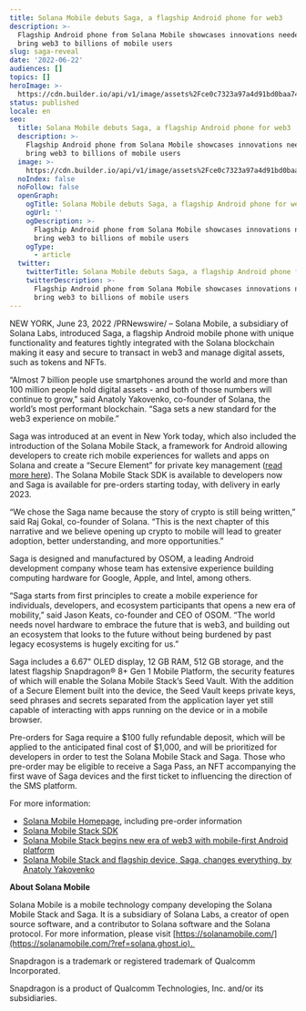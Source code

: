 ```yaml
---
title: Solana Mobile debuts Saga, a flagship Android phone for web3
description: >-
  Flagship Android phone from Solana Mobile showcases innovations needed to
  bring web3 to billions of mobile users
slug: saga-reveal
date: '2022-06-22'
audiences: []
topics: []
heroImage: >-
  https://cdn.builder.io/api/v1/image/assets%2Fce0c7323a97a4d91bd0baa7490ec9139%2Fdbefcc5c6c7043e293b2d10e8a9c8941
status: published
locale: en
seo:
  title: Solana Mobile debuts Saga, a flagship Android phone for web3
  description: >-
    Flagship Android phone from Solana Mobile showcases innovations needed to
    bring web3 to billions of mobile users
  image: >-
    https://cdn.builder.io/api/v1/image/assets%2Fce0c7323a97a4d91bd0baa7490ec9139%2Fdbefcc5c6c7043e293b2d10e8a9c8941
  noIndex: false
  noFollow: false
  openGraph:
    ogTitle: Solana Mobile debuts Saga, a flagship Android phone for web3
    ogUrl: ''
    ogDescription: >-
      Flagship Android phone from Solana Mobile showcases innovations needed to
      bring web3 to billions of mobile users
    ogType:
      - article
  twitter:
    twitterTitle: Solana Mobile debuts Saga, a flagship Android phone for web3
    twitterDescription: >-
      Flagship Android phone from Solana Mobile showcases innovations needed to
      bring web3 to billions of mobile users
---
```


NEW YORK, June 23, 2022 /PRNewswire/ – Solana Mobile, a subsidiary of Solana Labs, introduced Saga, a flagship Android mobile phone with unique functionality and features tightly integrated with the Solana blockchain making it easy and secure to transact in web3 and manage digital assets, such as tokens and NFTs.

“Almost 7 billion people use smartphones around the world and more than 100 million people hold digital assets - and both of those numbers will continue to grow,” said Anatoly Yakovenko, co-founder of Solana, the world’s most performant blockchain. “Saga sets a new standard for the web3 experience on mobile.”

Saga was introduced at an event in New York today, which also included the introduction of the Solana Mobile Stack, a framework for Android allowing developers to create rich mobile experiences for wallets and apps on Solana and create a “Secure Element” for private key management ([read more here](https://solana.com/news/solana-mobile-stack-reveal?ref=solana.ghost.io)). The Solana Mobile Stack SDK is available to developers now and Saga is available for pre-orders starting today, with delivery in early 2023.

“We chose the Saga name because the story of crypto is still being written,” said Raj Gokal, co-founder of Solana. “This is the next chapter of this narrative and we believe opening up crypto to mobile will lead to greater adoption, better understanding, and more opportunities.”

Saga is designed and manufactured by OSOM, a leading Android development company whose team has extensive experience building computing hardware for Google, Apple, and Intel, among others.

“Saga starts from first principles to create a mobile experience for individuals, developers, and ecosystem participants that opens a new era of mobility,” said Jason Keats, co-founder and CEO of OSOM. “The world needs novel hardware to embrace the future that is web3, and building out an ecosystem that looks to the future without being burdened by past legacy ecosystems is hugely exciting for us.”

Saga includes a 6.67" OLED display, 12 GB RAM, 512 GB storage, and the latest flagship Snapdragon® 8+ Gen 1 Mobile Platform, the security features of which will enable the Solana Mobile Stack’s Seed Vault. With the addition of a Secure Element built into the device, the Seed Vault keeps private keys, seed phrases and secrets separated from the application layer yet still capable of interacting with apps running on the device or in a mobile browser.

Pre-orders for Saga require a $100 fully refundable deposit, which will be applied to the anticipated final cost of $1,000, and will be prioritized for developers in order to test the Solana Mobile Stack and Saga. Those who pre-order may be eligible to receive a Saga Pass, an NFT accompanying the first wave of Saga devices and the first ticket to influencing the direction of the SMS platform.

For more information:

-   [Solana Mobile Homepage](http://solanamobile.com/?ref=solana.ghost.io), including pre-order information
-   [Solana Mobile Stack SDK](https://github.com/solana-mobile/solana-mobile-stack-sdk?ref=solana.ghost.io)
-   [Solana Mobile Stack begins new era of web3 with mobile-first Android platform](https://solana.com/news/solana-mobile-stack-reveal?ref=solana.ghost.io)
-   [Solana Mobile Stack and flagship device, Saga, changes everything, by Anatoly Yakovenko](http://solana.com/news/solana-mobile-stack-saga-anatoly-yakovenko?ref=solana.ghost.io)

**About Solana Mobile**

Solana Mobile is a mobile technology company developing the Solana Mobile Stack and Saga. It is a subsidiary of Solana Labs, a creator of open source software, and a contributor to Solana software and the Solana protocol. For more information, please visit [https://solanamobile.com/](https://solanamobile.com/?ref=solana.ghost.io). 

Snapdragon is a trademark or registered trademark of Qualcomm Incorporated.

Snapdragon is a product of Qualcomm Technologies, Inc. and/or its subsidiaries.

